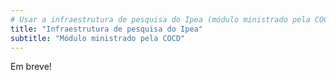 ```yaml
---
# Usar a infraestrutura de pesquisa do Ipea (módulo ministrado pela COCD)
title: "Infraestrutura de pesquisa do Ipea"
subtitle: "Módulo ministrado pela COCD"
---
```


Em breve!

<!-- - Storages e bases de dados -->

<!-- - Pacotes recomendados para “big data" -->